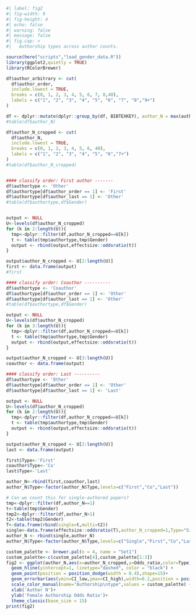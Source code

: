 ```r
#| label: fig2
#| fig-width: 9
#| fig-height: 4
#| echo: false
#| warning: false
#| message: false
#| fig.cap: > 
#|   Authorship types across author counts.

source(here("scripts","load_gender_data.R"))
library(ggplot2,quietly = TRUE)
library(RColorBrewer)

df$author_arbitrary <- cut(
  df$author_order,
  include.lowest = TRUE,
  breaks = c(0, 1, 2, 3, 4, 5, 6, 7, 8,40),
  labels = c("1", "2", "3", "4", "5", "6", "7", "8","9+")
)

df <- dplyr::mutate(dplyr::group_by(df, BIBTEXKEY), author_N = max(author_order))
#table(df$author_N)

df$author_N_cropped <- cut(
  df$author_N,
  include.lowest = TRUE,
  breaks = c(0, 1, 2, 3, 4, 5, 6, 40),
  labels = c("1", "2", "3", "4", "5", "6","7+")
)
#table(df$author_N_cropped)


#### classify order: First author -------
df$authortype <- 'Other'
df$authortype[df$author_order == 1] <- 'First'
df$authortype[df$author_last == 1] <- 'Other'
#table(df$authortype,df$Gender)


output <- NULL
U<-levels(df$author_N_cropped)
for (k in 2:length(U)){
  tmp<-dplyr::filter(df,author_N_cropped==U[k])
  t <- table(tmp$authortype,tmp$Gender)
  output <- rbind(output,effectsize::oddsratio(t))
}

output$author_N_cropped <- U[2:length(U)]
first <- data.frame(output)
#first

#### classify order: Coauthor ----------
df$authortype <- 'Coauthor'
df$authortype[df$author_order == 1] <- 'Other'
df$authortype[df$author_last == 1] <- 'Other'
#table(df$authortype,df$Gender)

output <- NULL
U<-levels(df$author_N_cropped)
for (k in 3:length(U)){
  tmp<-dplyr::filter(df,author_N_cropped==U[k])
  t <- table(tmp$authortype,tmp$Gender)
  output <- rbind(output,effectsize::oddsratio(t))
}

output$author_N_cropped <- U[3:length(U)]
coauthor <- data.frame(output)

#### classify order: Last ----------
df$authortype <- 'Other'
df$authortype[df$author_order == 1] <- 'Other'
df$authortype[df$author_last == 1] <- 'Last'

output <- NULL
U<-levels(df$author_N_cropped)
for (k in 2:length(U)){
  tmp<-dplyr::filter(df,author_N_cropped==U[k])
  t <- table(tmp$authortype,tmp$Gender)
  output <- rbind(output,effectsize::oddsratio(t))
}

output$author_N_cropped <- U[2:length(U)]
last <- data.frame(output)

first$Type<-'First'
coauthor$Type<-'Co'
last$Type<-'Last'

author_N<-rbind(first,coauthor,last)
author_N$Type<-factor(author_N$Type,levels=c("First","Co","Last"))

# Can we count this for single-authored papers?
tmp<-dplyr::filter(df,author_N==1)
t<-table(tmp$Gender)
tmp2<-dplyr::filter(df,author_N>1)
t2<-table(tmp2$Gender)
T<-data.frame(rbind(single=t,multi=t2))
single<-data.frame(effectsize::oddsratio(T),author_N_cropped=1,Type="Single")
author_N <- rbind(single,author_N)
author_N$Type<-factor(author_N$Type,levels=c("Single","First","Co","Last"))

custom_palette <- brewer.pal(n = 4, name = "Set1")
custom_palette<-c(custom_palette[4],custom_palette[1:3])
fig2 <- ggplot(author_N,aes(x=author_N_cropped,y=Odds_ratio,color=Type))+
  geom_hline(yintercept=1, linetype="dashed", color = "black") +
  geom_point(position = position_dodge(width = 0.4),shape=15)+
  geom_errorbar(aes(ymin=CI_low,ymax=CI_high),width=0.2,position = position_dodge(width = 0.4))+
  scale_color_manual(name="Authorship\ntype",values = custom_palette) +
  xlab('Author N')+
  ylab('Female Authorship Odds Ratio')+
  theme_classic(base_size = 15)
print(fig2)
```
